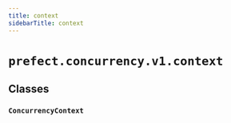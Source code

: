 ```yaml
---
title: context
sidebarTitle: context
---
```


# `prefect.concurrency.v1.context`

## Classes

### `ConcurrencyContext` <sup><a href="https://github.com/prefecthq/prefect/blob/main/src/prefect/concurrency/v1/context.py#L11" target="_blank"><Icon icon="github" size="14" /></a></sup>
